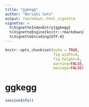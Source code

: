 ```yaml
---
title: "ggkegg"
author: "Noriaki Sato"
output: rmarkdown::html_vignette
vignette: >
  %\VignetteIndexEntry{ggkegg}
  %\VignetteEngine{knitr::rmarkdown}
  %\VignetteEncoding{UTF-8}
---
```


```r
knitr::opts_chunk$set(echo = TRUE,
                      fig.width=8,
                      fig.height=8,
                      warning=FALSE,
                      message=FALSE)
```

# ggkegg

```r
sessionInfo()
```